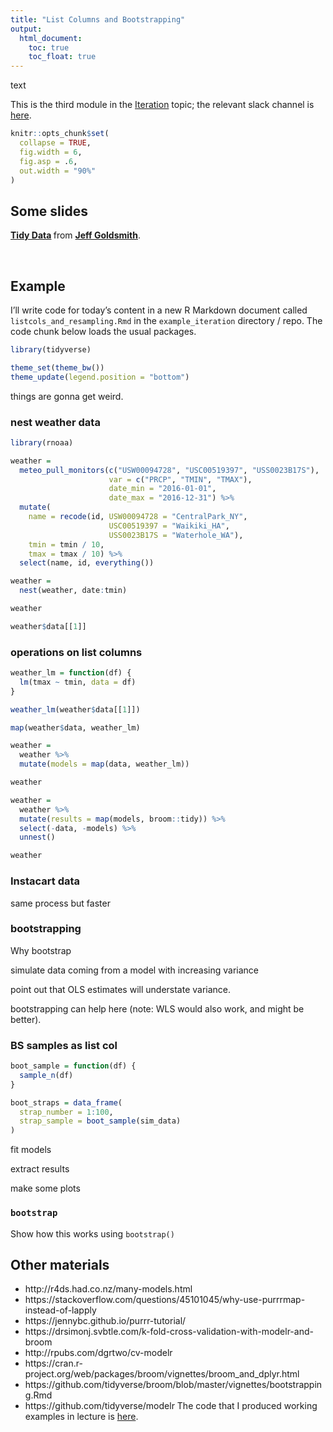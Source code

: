 ```yaml
---
title: "List Columns and Bootstrapping"
output:
  html_document: 
    toc: true
    toc_float: true
---
```


text

This is the third module in the [Iteration](topic_iteration.html) topic; the relevant slack channel is [here](https://p8105-fall2017.slack.com/messages/C7WC2UPT7).

```r
knitr::opts_chunk$set(
  collapse = TRUE,
  fig.width = 6,
  fig.asp = .6,
  out.width = "90%"
)
```


## Some slides

<script async class="speakerdeck-embed" data-id="ee17524f046c49a58cec601fb98bb72d" data-ratio="1.33333333333333" src="//speakerdeck.com/assets/embed.js"></script>
<div style="margin-bottom:5px"> <strong> <a href="https://speakerdeck.com/jeffgoldsmith/dsi-tidy-text" title="Tidy Text" target="_blank">Tidy Data</a> </strong> from <strong><a href="https://speakerdeck.com/jeffgoldsmith" target="_blank">Jeff Goldsmith</a></strong>. </div><br>


## Example

I'll write code for today's content in a new R Markdown document called `listcols_and_resampling.Rmd` in the `example_iteration` directory / repo. The code chunk below loads the usual packages.


```r
library(tidyverse)

theme_set(theme_bw())
theme_update(legend.position = "bottom")
```


things are gonna get weird.

### nest weather data

```r
library(rnoaa)

weather = 
  meteo_pull_monitors(c("USW00094728", "USC00519397", "USS0023B17S"),
                      var = c("PRCP", "TMIN", "TMAX"), 
                      date_min = "2016-01-01",
                      date_max = "2016-12-31") %>%
  mutate(
    name = recode(id, USW00094728 = "CentralPark_NY", 
                      USC00519397 = "Waikiki_HA",
                      USS0023B17S = "Waterhole_WA"),
    tmin = tmin / 10,
    tmax = tmax / 10) %>%
  select(name, id, everything())
```


```r
weather = 
  nest(weather, date:tmin)

weather
```


```r
weather$data[[1]]
```

### operations on list columns

```r
weather_lm = function(df) {
  lm(tmax ~ tmin, data = df)
}
```

```r
weather_lm(weather$data[[1]])
```

```r
map(weather$data, weather_lm)
```

```r
weather = 
  weather %>% 
  mutate(models = map(data, weather_lm))

weather
```

```r
weather = 
  weather %>% 
  mutate(results = map(models, broom::tidy)) %>% 
  select(-data, -models) %>% 
  unnest()

weather
```


### Instacart data

same process but faster


### bootstrapping

Why bootstrap

simulate data coming from a model with increasing variance

point out that OLS estimates will understate variance. 

bootstrapping can help here (note: WLS would also work, and might be better).

### BS samples as list col

```r
boot_sample = function(df) {
  sample_n(df)
}

boot_straps = data_frame(
  strap_number = 1:100,
  strap_sample = boot_sample(sim_data)
)
```

fit models

extract results

make some plots

### `bootstrap`

Show how this works using `bootstrap()`



## Other materials


* http://r4ds.had.co.nz/many-models.html
* https://stackoverflow.com/questions/45101045/why-use-purrrmap-instead-of-lapply 
* https://jennybc.github.io/purrr-tutorial/
* https://drsimonj.svbtle.com/k-fold-cross-validation-with-modelr-and-broom
* http://rpubs.com/dgrtwo/cv-modelr
* https://cran.r-project.org/web/packages/broom/vignettes/broom_and_dplyr.html
* https://github.com/tidyverse/broom/blob/master/vignettes/bootstrapping.Rmd
* https://github.com/tidyverse/modelr
The code that I produced working examples in lecture is [here](ZZZZZ).
